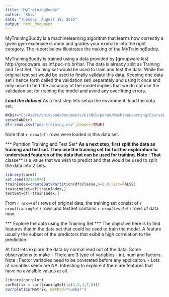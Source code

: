 ```yaml
---
title: "MyTrainingBuddy"
author: "Shiv"
date: "Tuesday, August 18, 2015"
output: html_document
---
```

MyTrainingBuddy is a machinelearning algorithm that learns how correctly a given gym excercise is done and grades your exercize into the right category. The report below illustrates the making of the MyTrainingBuddy.

MyTrainingBuddy is trained using a data provided by [groupware.les] http://groupware.les.inf.puc-rio.br/har. The data is already split as Training and Test Set. Training set would be used to train and test the data. While the original test set would be used to finally validate this data. Keeping one data set ( hence forth called the validation set) separately and using it once and only once to find the accuracy of the model implies that we do not use the validation set for training the model and avoid any overfitting errors.

***Load the dataset***
As a first step lets setup the enviroment, load the data set.

```r
WKDir="C:/Users/shivsood/Documents/GitHub/param/MachineLearning/CourseProject"
setwd(WKDir)
df<-read.csv("pml-training.csv",header=TRUE)
```
Note that `r nrow(df)` rows were loaded in this data set. 

*** Partition Training and Test Set***
As a next step, first split the data as training and test set. Then use the training set for further exploration to understand features of the data that can be used for training. Note : That **classe** is a value that we wish to predict and that would be used to split the data into 2 sets.


```r
library(caret)
set.seed(02121976)
trainIndex=createDataPartition(df$classe,p=0.8,list=FALSE)
trainingSet=df[trainIndex,]
testSet=df[-trainIndex,]
```
From `r nrow(df)` rows of original data, the training set consist of `r nrow(traningSet)` rows and testSet contains
`r nrow(testSet)` rows of data now.

*** Explore the data using the Training Set ***
The objective here is to find features that in the data set that could be used to train the model. A feature usually the subset of the predictors that exibit a high correlation to the prediction. 

At first lets explore the data by normal read out of the data. Some observations to make
- There are 3 type of variables - int, num and factors. Note : Factor variables need to be covereted before any applicaiton.
- Lots of variables seem are NA. Intresting to explore if there are features that have no avaialble values at all.
- 

``` r{}
library(corrplot)
corMatrix = cor(traningSet[,c(1,3,4,7,8)])
corrplot(corMatrix, method="number")

```




